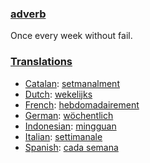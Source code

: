 ===[[adverb]]===
Once every week without fail.

===[[Translation]]s===
*[[Catalan]]: [[setmanalment]]
*[[Dutch]]: [[wekelijks]]
*[[French]]: [[hebdomadairement]]
*[[German]]: [[wöchentlich]]
*[[Indonesian]]: [[minggu|mingguan]]
*[[Italian]]: [[settimanale]]
*[[Spanish]]: [[cada semana]]